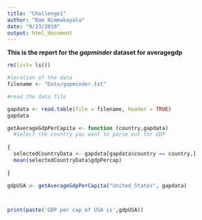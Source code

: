 ```yaml
---
title: "Challenge1"
author: "Ram Nimmakayala"
date: "9/23/2018"
output: html_document
---
```


**This is the report for the _gapminder_ dataset for averagegdp**


```r
rm(list= ls())

#location of the data
filename <- "Data/gapminder.txt"

#read the data file

gapdata <- read.table(file = filename, header = TRUE)
gapdata

getAverageGdpPerCapita <- function (country,gapdata)
  #select the country you want to parse out for GDP
  
{
  selectedCountryData <- gapdata[gapdata$country == country,]
  mean(selectedCountryData$gdpPercap)
  
}

gdpUSA <- getAverageGdpPerCapita("United_States", gapdata)



print(paste('GDP per cap of USA is',gdpUSA))


```


